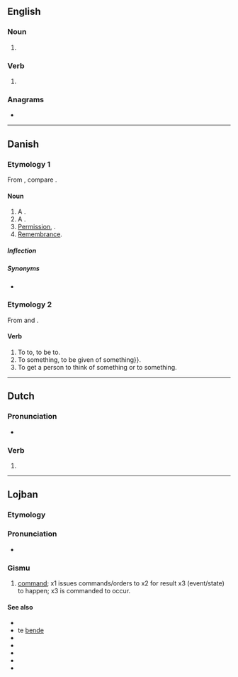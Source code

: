 {{also|Minde}}
==English==

===Noun===
{{en-noun}}

# {{obsolete spelling of|mind|lang=en}}

===Verb===
{{en-verb|mind}}

# {{obsolete spelling of|mind|lang=en}}

===Anagrams===
* {{anagrams|en|EDMIn|Indem.|denim|menid|mined}}

----

==Danish==

===Etymology 1===
From {{etyl|non|da}} {{m|non|minni}}, compare {{cog|en|mind}}.

====Noun====
{{da-noun|t|r}}
# A {{l|en|memory}}.
# A {{l|en|memorial}}.
# [[permission#English|Permission]], {{l|en|consent}}.
# [[remembrance#English|Remembrance]].

=====Inflection=====
{{da-noun-infl|t|r}}

=====Synonyms=====
* {{l|da|erindring}}

===Etymology 2===
From {{etyl|non|da}} {{m|non|minna}} and {{m|non|minnast}}.

====Verb====
{{da-verb|mind|minde|minder|mindede|har|mindet}}
# To {{l|en|relate}} to, to be {{l|en|similar}} to.
# To {{l|en|remember}} something, to be given {{l|en|remembrance}} of something}}.
# To get a person to think of something {{l|en|similar}} or {{l|en|identical}} to something.

----

==Dutch==

===Pronunciation===
* {{audio|Nl-minde.ogg|Audio|lang=nl}}

===Verb===
{{nl-verb-form}}

# {{nl-verb form of|n=sg|t=past|m=ind+subj|minnen}}

----

==Lojban==

===Etymology===
{{jbo-etym
|zh='''min'''|zh_t=命|zh_tr=mìng
|en=ka'''m'''a'''nd'''|en_t=command
|hi=a'''de'''c|hi_t=आदेश
|es='''m'''a'''nd'''|es_t=mandar
}}

===Pronunciation===
* {{IPA|/ˈminde/|lang=jbo}}

===Gismu===
{{jbo-gismu|mid|mi'e}}

# [[command]]; x1 issues commands/orders to x2 for result x3 (event/state) to happen; x3 is commanded to occur.

====See also====
* {{l|jbo|lacri}}
* te [[bende]]
* {{l|jbo|jatna}}
* {{l|jbo|ralju}}
* {{l|jbo|jitro}}
* {{l|jbo|turni}}
* {{l|jbo|tinbe}}